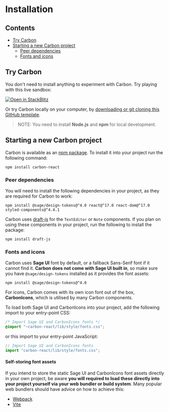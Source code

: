 
<Meta title="Getting Started/Installation" />

# Installation

## Contents

- [Try Carbon](#try-carbon)
- [Starting a new Carbon project](#starting-a-new-carbon-project)
  - [Peer dependencies](#peer-dependencies)
  - [Fonts and icons](#fonts-and-icons)

## Try Carbon

You don't need to install anything to experiment with Carbon. Try playing with this live sandbox:

[![Open in StackBlitz](https://developer.stackblitz.com/img/open_in_stackblitz.svg)](https://stackblitz.com/fork/github/Parsium/carbon-starter)

Or try Carbon locally on your computer, by [downloading or git cloning this GitHub template](https://github.com/Parsium/carbon-starter).

> NOTE: You need to install **Node.js** and **npm** for local development.

## Starting a new Carbon project

Carbon is available as an [npm package](https://www.npmjs.com/package/carbon-react). To install it into your project run the following command:

```shell
npm install carbon-react
```

### Peer dependencies

You will need to install the following dependencies in your project, as they are required for Carbon to work:

```shell
npm install @sage/design-tokens@^4.0 react@^17.0 react-dom@^17.0 styled-components@^4.4.1
```

Carbon uses [draft-js](https://draftjs.org/) for the `TextEditor` or `Note` components. If you plan on using these components in your project, run the following to install the package:

```shell
npm install draft-js
```

### Fonts and icons

Carbon uses **Sage UI** font by default, or a fallback Sans-Serif font if it cannot find it. **Carbon does not come with Sage UI built in**, so make sure you have `@sage/design-tokens` installed as it provides the font assets:

```shell
npm install @sage/design-tokens@^4.0
```

For icons, Carbon comes with its own icon font out of the box, **CarbonIcons**, which is utilised by many Carbon components.

To load both Sage UI and CarbonIcons into your project, add the following import to your entry-point CSS:

```css
/* Import Sage UI and CarbonIcons fonts */
@import "~carbon-react/lib/style/fonts.css";
```

or this import to your entry-point JavaScript:

```js
// Import Sage UI and CarbonIcons fonts
import "carbon-react/lib/style/fonts.css";
```

#### Self-storing font assets

If you intend to store the static Sage UI and CarbonIcons font assets directly in your own project, be aware **you will required to load these directly into your project yourself via your web bundler or build system**. Many popular web bundlers should have advice on how to achieve this:
- [Webpack](https://webpack.js.org/guides/asset-modules/)
- [Vite](https://vitejs.dev/guide/features.html#static-assets)
